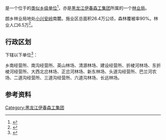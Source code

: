 {{中国乡级行政区|23/07/25/401/000
|行政区全称           = {{PAGENAMEBASE}}
|上级行政区           = [[黑龙江伊春森工集团|黑龙江伊春森工集团]]
|政府驻地             = [[大箐山县|大箐山县]][[朗乡镇|朗乡镇]]
}}

'''{{PAGENAMEBASE}}'''是一个位于{{PRC admin/fullname|23/07/25/401/000|3}}的[[类似乡级单位|类似乡级单位]]<ref>{{PRC admin/ref sgc|{{PRC admin/parent|23/07/25/401/000}}}}</ref>，亦是[[黑龙江伊春森工集团|黑龙江伊春森工集团]]所属的一个[[林业局|林业局]]。

朗乡林业局地处[[小兴安岭|小兴安岭]]南麓。施业区总面积26.4万公顷，森林覆被率90%。林业人口6.5万<ref>{{cite book |editor=伊春市地方志办公室 |title=伊春年鉴2006 |date=2006.11 |publisher=方志出版社 |isbn=7-80192-949-7}}</ref>。

== 行政区划 ==
{{PAGENAMEBASE}}下辖以下单位<ref>{{PRC admin/ref sgc|23/07/25/401/000}}</ref>：

乡南经营所、南沟经营所、英山林场、清源林场、建设经营所、折棱河林场、东折棱河经营所、大西北岔林场、正岔河林场、新东林场、头道沟经营所、巴兰河农场、二道沟经营所、三道沟经营所、六道沟林场、长远林场。

== 参考资料 ==
{{reflist}}

{{黑龙江行政区划小作品}}
{{PRC admin/navcat|23/07/25/401/000}}
{{中华人民共和国林业区划|伊}}

[[Category:黑龙江伊春森工集团|Category:黑龙江伊春森工集团]]